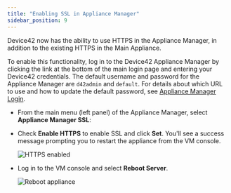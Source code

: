 ```yaml
---
title: "Enabling SSL in Appliance Manager"
sidebar_position: 9
---
```


Device42 now has the ability to use HTTPS in the Appliance Manager, in addition to the existing HTTPS in the Main Appliance.

To enable this functionality, log in to the Device42 Appliance Manager by clicking the link at the bottom of the main login page and entering your Device42 credentials. The default username and password for the Appliance Manager are `d42admin` and `default`. For details about which URL to use and how to update the default password, see [Appliance Manager Login](device42-appliance-manager-login.mdx).

- From the main menu (left panel) of the Appliance Manager, select **Appliance Manager SSL**: 
- Check **Enable HTTPS** to enable SSL and click **Set**. You'll see a success message prompting you to restart the appliance from the VM console.

    ![HTTPS enabled](/assets/images/enabling-ssl-in-appliance-manager/appliance-manager-ssl.png)

- Log in to the VM console and select **Reboot Server**. 

    ![Reboot appliance](/assets/images/enabling-ssl-in-appliance-manager/console-reboot-services.png) 
